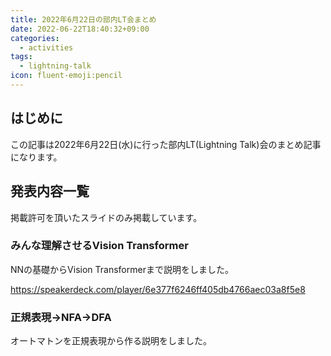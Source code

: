 ```yaml
---
title: 2022年6月22日の部内LT会まとめ
date: 2022-06-22T18:40:32+09:00
categories:
  - activities
tags:
  - lightning-talk
icon: fluent-emoji:pencil
---
```


## はじめに

この記事は2022年6月22日(水)に行った部内LT(Lightning Talk)会のまとめ記事になります。

## 発表内容一覧

掲載許可を頂いたスライドのみ掲載しています。

### みんな理解させるVision Transformer

NNの基礎からVision Transformerまで説明をしました。

https://speakerdeck.com/player/6e377f6246ff405db4766aec03a8f5e8

### 正規表現→NFA→DFA

オートマトンを正規表現から作る説明をしました。
